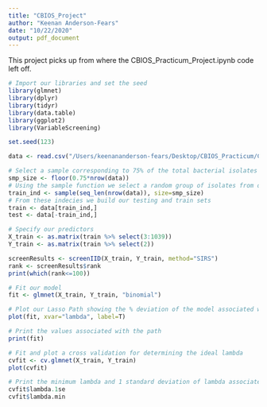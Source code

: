 ```yaml
---
title: "CBIOS_Project"
author: "Keenan Anderson-Fears"
date: "10/22/2020"
output: pdf_document
---
```

This project picks up from where the CBIOS_Practicum_Project.ipynb code left off.
```r
# Import our libraries and set the seed
library(glmnet)
library(dplyr)
library(tidyr)
library(data.table)
library(ggplot2)
library(VariableScreening)

set.seed(123)

data <- read.csv("/Users/keenananderson-fears/Desktop/CBIOS_Practicum/CBIOS_Full_Data.csv", header=T, sep=",")
```

```r
# Select a sample corresponding to 75% of the total bacterial isolates
smp_size <- floor(0.75*nrow(data))
# Using the sample function we select a random group of isolates from our data in the amount equal to our sample size
train_ind <- sample(seq_len(nrow(data)), size=smp_size) 
# From these indecies we build our testing and train sets
train <- data[train_ind,] 
test <- data[-train_ind,]
```

```r
# Specify our predictors
X_train <- as.matrix(train %>% select(3:1039))
Y_train <- as.matrix(train %>% select(2))
```

```r
screenResults <- screenIID(X_train, Y_train, method="SIRS")
rank <- screenResults$rank
print(which(rank<=100))
```

```r
# Fit our model
fit <- glmnet(X_train, Y_train, "binomial")
```

```r
# Plot our Lasso Path showing the % deviation of the model associated with features based upon an increasing lambda value
plot(fit, xvar="lambda", label=T)
```

```r
# Print the values associated with the path
print(fit)
```

```r
# Fit and plot a cross validation for determining the ideal lambda
cvfit <- cv.glmnet(X_train, Y_train)
plot(cvfit)
```

```r
# Print the minimum lambda and 1 standard deviation of lambda associated with the lowest mean square error
cvfit$lambda.1se
cvfit$lambda.min
```

```r

```






